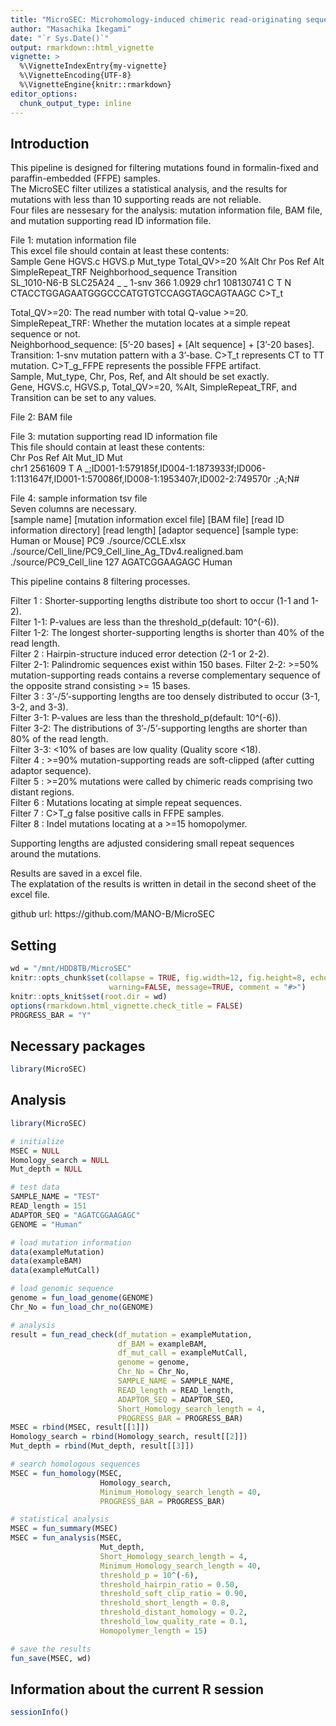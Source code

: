 ```yaml
---
title: "MicroSEC: Microhomology-induced chimeric read-originating sequence error cleaning pipeline for FFPE samples"
author: "Masachika Ikegami"
date: "`r Sys.Date()`"
output: rmarkdown::html_vignette
vignette: >
  %\VignetteIndexEntry{my-vignette}
  %\VignetteEncoding{UTF-8}
  %\VignetteEngine{knitr::rmarkdown}
editor_options: 
  chunk_output_type: inline
---
```


## Introduction
This pipeline is designed for filtering mutations found in formalin-fixed and paraffin-embedded (FFPE) samples.  
The MicroSEC filter utilizes a statistical analysis, and the results for mutations with less than 10 supporting reads are not reliable.  
Four files are nessesary for the analysis: mutation information file, BAM file, and mutation supporting read ID information file.  
  
File 1: mutation information file  
This excel file should contain at least these contents:  
       Sample     Gene HGVS.c  HGVS.p Mut_type Total_QV>=20   %Alt  Chr       Pos Ref Alt SimpleRepeat_TRF                     Neighborhood_sequence  Transition  
 SL_1010-N6-B SLC25A24    _    _    1-snv          366 1.0929 chr1 108130741   C   T                N CTACCTGGAGAATGGGCCCATGTGTCCAGGTAGCAGTAAGC  C>T_t  
  
Total_QV>=20: The read number with total Q-value >=20.  
SimpleRepeat_TRF: Whether the mutation locates at a simple repeat sequence or not.  
Neighborhood_sequence: [5'-20 bases] + [Alt sequence] + [3'-20 bases].  
Transition: 1-snv mutation pattern with a 3'-base. C>T_t represents CT to TT mutation. C>T_g_FFPE represents the possible FFPE artifact.  
Sample, Mut_type, Chr, Pos, Ref, and Alt should be set exactly.  
Gene, HGVS.c, HGVS.p, Total_QV>=20, %Alt, SimpleRepeat_TRF, and Transition can be set to any values.  
  
File 2: BAM file  
  
File 3: mutation supporting read ID information file  
This file should contain at least these contents:  
 Chr     Pos Ref Alt                                                                                                Mut_ID     Mut  
chr1 2561609   T   A  _;ID001-1:579185f,ID004-1:1873933f;ID006-1:1131647f,ID001-1:570086f,ID008-1:1953407r,ID002-2:749570r  .;A;N#  
  
File 4: sample information tsv file  
Seven columns are necessary.  
[sample name] [mutation information excel file] [BAM file] [read ID information directory] [read length] [adaptor sequence] [sample type: Human or Mouse]
PC9	./source/CCLE.xlsx	./source/Cell_line/PC9_Cell_line_Ag_TDv4.realigned.bam	./source/PC9_Cell_line	127	AGATCGGAAGAGC	Human

This pipeline contains 8 filtering processes.  

Filter 1  : Shorter-supporting lengths distribute too short to occur (1-1 and 1-2).  
Filter 1-1: P-values are less than the threshold_p(default: 10^(-6)).  
Filter 1-2: The longest shorter-supporting lengths is shorter than 40% of the read length.  
Filter 2  : Hairpin-structure induced error detection (2-1 or 2-2).  
Filter 2-1: Palindromic sequences exist within 150 bases. 
Filter 2-2: >=50% mutation-supporting reads contains a reverse complementary sequence of the opposite strand consisting >= 15 bases.  
Filter 3  : 3’-/5’-supporting lengths are too densely distributed to occur (3-1, 3-2, and 3-3).  
Filter 3-1: P-values are less than the threshold_p(default: 10^(-6)).  
Filter 3-2: The distributions of 3’-/5’-supporting lengths are shorter than 80% of the read length.  
Filter 3-3: <10% of bases are low quality (Quality score <18).  
Filter 4  : >=90% mutation-supporting reads are soft-clipped (after cutting adaptor sequence).  
Filter 5  : >=20% mutations were called by chimeric reads comprising two distant regions.  
Filter 6  : Mutations locating at simple repeat sequences.  
Filter 7  : C>T_g false positive calls in FFPE samples.  
Filter 8  : Indel mutations locating at a >=15 homopolymer.  
  
Supporting lengths are adjusted considering small repeat sequences around the mutations.  
  
Results are saved in a excel file.  
The explatation of the results is written in detail in the second sheet of the excel file.  
  
github url: https://github.com/MANO-B/MicroSEC  
  
## Setting
```r
wd = "/mnt/HDD8TB/MicroSEC"
knitr::opts_chunk$set(collapse = TRUE, fig.width=12, fig.height=8, echo=TRUE, 
                      warning=FALSE, message=TRUE, comment = "#>")
knitr::opts_knit$set(root.dir = wd)
options(rmarkdown.html_vignette.check_title = FALSE)
PROGRESS_BAR = "Y"
```

## Necessary packages
```r
library(MicroSEC)
```


## Analysis
```r
library(MicroSEC)

# initialize
MSEC = NULL
Homology_search = NULL
Mut_depth = NULL

# test data
SAMPLE_NAME = "TEST"
READ_length = 151
ADAPTOR_SEQ = "AGATCGGAAGAGC"
GENOME = "Human"

# load mutation information
data(exampleMutation)
data(exampleBAM)
data(exampleMutCall)

# load genomic sequence
genome = fun_load_genome(GENOME)
Chr_No = fun_load_chr_no(GENOME)

# analysis
result = fun_read_check(df_mutation = exampleMutation,
                        df_BAM = exampleBAM,
                        df_mut_call = exampleMutCall,
                        genome = genome,
                        Chr_No = Chr_No,
                        SAMPLE_NAME = SAMPLE_NAME,
                        READ_length = READ_length,
                        ADAPTOR_SEQ = ADAPTOR_SEQ,
                        Short_Homology_search_length = 4,
                        PROGRESS_BAR = PROGRESS_BAR)
MSEC = rbind(MSEC, result[[1]])
Homology_search = rbind(Homology_search, result[[2]])
Mut_depth = rbind(Mut_depth, result[[3]])

# search homologous sequences
MSEC = fun_homology(MSEC,
                    Homology_search,
                    Minimum_Homology_search_length = 40,
                    PROGRESS_BAR = PROGRESS_BAR)

# statistical analysis
MSEC = fun_summary(MSEC)
MSEC = fun_analysis(MSEC,
                    Mut_depth,
                    Short_Homology_search_length = 4,
                    Minimum_Homology_search_length = 40,
                    threshold_p = 10^(-6),
                    threshold_hairpin_ratio = 0.50,
                    threshold_soft_clip_ratio = 0.90,
                    threshold_short_length = 0.8,
                    threshold_distant_homology = 0.2,
                    threshold_low_quality_rate = 0.1,
                    Homopolymer_length = 15)

# save the results
fun_save(MSEC, wd)
```

## Information about the current R session
```r
sessionInfo()
```

